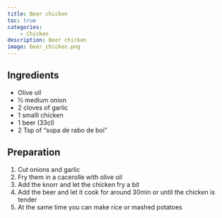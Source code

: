 ```yaml
---
title: Beer chicken
toc: true
categories: 
    - Chicken
description: Beer chicken
image: beer_chicken.png
---
```

## Ingredients

- Olive oil
- ½ medium onion
- 2 cloves of garlic
- 1 smalll chicken
- 1 beer (33cl)
- 2 Tsp of "sopa de rabo de boi"

## Preparation

1. Cut onions and garlic
2. Fry them in a cacerolle with olive oil
3. Add the knorr and let the chicken fry a bit
4. Add the beer and let it cook for around 30min or until the chicken is tender
5. At the same time you can make rice or mashed potatoes
